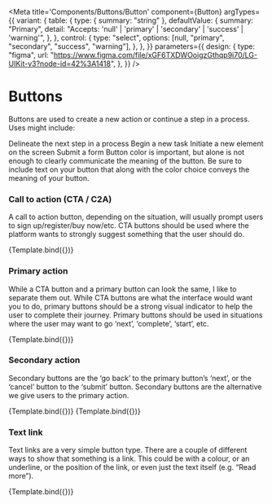 
<Meta
  title='Components/Buttons/Button'
  component={Button}
  argTypes={{
    variant: {
      table: {
        type: { summary: "string" },
        defaultValue: {
          summary: "Primary",
          detail:
            "Accepts: 'null' | 'primary' | 'secondary' | 'success' | 'warning'",
        },
      },
      control: {
        type: "select",
        options: [null, "primary", "secondary", "success", "warning"],
      },
    },
  }}
  parameters={{
    design: {
      type: "figma",
      url: "https://www.figma.com/file/xGF6TXDWOoigzGthqp9i70/LG-UIKit-v3?node-id=42%3A1418",
    },
  }}
/>

# Buttons

Buttons are used to create a new action or continue a step in a process. Uses might include:

Delineate the next step in a process
Begin a new task
Initiate a new element on the screen
Submit a form
Button color is important, but alone is not enough to clearly communicate the meaning of the button. Be sure to include text on your button that along with the color choice conveys the meaning of your button.

### Call to action (CTA / C2A)

A call to action button, depending on the situation, will usually prompt users to sign up/register/buy now/etc. CTA buttons should be used where the platform wants to strongly suggest something that the user should do.

<Canvas>
  <Story
    name='Call to Action'
    args={{
      variant: "success",
      text: "Sign Up Now!",
    }}
  >
    {Template.bind({})}
  </Story>
</Canvas>

### Primary action

While a CTA button and a primary button can look the same, I like to separate them out. While CTA buttons are what the interface would want you to do, primary buttons should be a strong visual indicator to help the user to complete their journey. Primary buttons should be used in situations where the user may want to go ‘next’, ‘complete’, ‘start’, etc.

<Canvas>
  <Story
    name='Primary Action'
    args={{
      variant: "primary",
      text: "Next",
    }}
  >
    {Template.bind({})}
  </Story>
</Canvas>

### Secondary action

Secondary buttons are the ‘go back’ to the primary button’s ‘next’, or the ‘cancel’ button to the ‘submit’ button. Secondary buttons are the alternative we give users to the primary action.

<Canvas>
  <Story
    name='Secondary Action'
    args={{
      variant: "outline-secondary",
      text: "Back",
    }}
  >
    {Template.bind({})}
  </Story>
  <Story
    name='Primary Action 2'
    args={{
      variant: "primary",
      text: "Next",
    }}
  >
    {Template.bind({})}
  </Story>
</Canvas>

### Text link

Text links are a very simple button type. There are a couple of different ways to show that something is a link. This could be with a colour, or an underline, or the position of the link, or even just the text itself (e.g. “Read more”).

<Canvas>
  <Story
    name='Text Link'
    args={{
      variant: null,
      text: "Back",
    }}
  >
    {Template.bind({})}
  </Story>
</Canvas>

